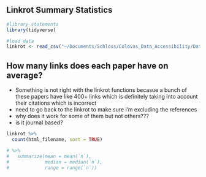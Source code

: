 ## Linkrot Summary Statistics

```r
#library statements 
library(tidyverse)

#load data 
linkrot <- read_csv("~/Documents/Schloss/Colovas_Data_Accessibility/Data/final/linkrot_combined.csv.gz")

```

## How many links does each paper have on average? 
- Something is not right with the linkrot functions becasue a bunch of these papers have like 400+ links which is definitely taking into account their citations which is incorrect
- need to go back to the linkrot to make sure i'm excluding the references
- why does it work for some of them but not others???
- is it journal based? 

```r
linkrot %>% 
  count(html_filename, sort = TRUE) 

# %>%  
#   summarize(mean = mean(`n`), 
#             median = median(`n`), 
#             range = range(`n`))
```

